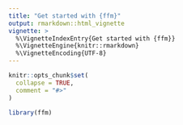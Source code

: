 ```yaml
---
title: "Get started with {ffm}"
output: rmarkdown::html_vignette
vignette: >
  %\VignetteIndexEntry{Get started with {ffm}}
  %\VignetteEngine{knitr::rmarkdown}
  %\VignetteEncoding{UTF-8}
---
```


```r
knitr::opts_chunk$set(
  collapse = TRUE,
  comment = "#>"
)
```

```r
library(ffm)
```
